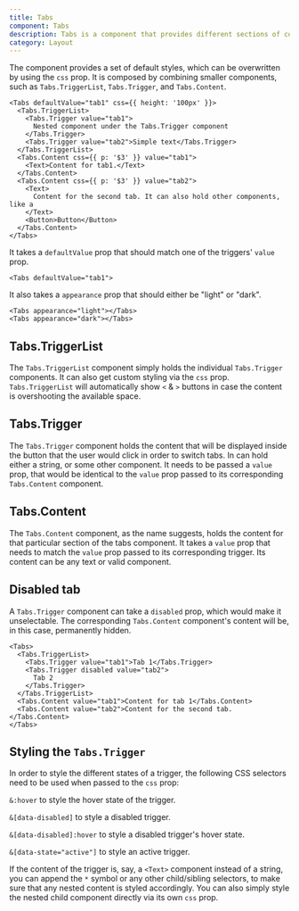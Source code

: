```yaml
---
title: Tabs
component: Tabs
description: Tabs is a component that provides different sections of content that are displayed one at a time.
category: Layout
---
```


The component provides a set of default styles, which can be overwritten by using the `css` prop. It is composed by combining smaller components, such as `Tabs.TriggerList`, `Tabs.Trigger`, and `Tabs.Content`.

```tsx preview
<Tabs defaultValue="tab1" css={{ height: '100px' }}>
  <Tabs.TriggerList>
    <Tabs.Trigger value="tab1">
      Nested component under the Tabs.Trigger component
    </Tabs.Trigger>
    <Tabs.Trigger value="tab2">Simple text</Tabs.Trigger>
  </Tabs.TriggerList>
  <Tabs.Content css={{ p: '$3' }} value="tab1">
    <Text>Content for tab1.</Text>
  </Tabs.Content>
  <Tabs.Content css={{ p: '$3' }} value="tab2">
    <Text>
      Content for the second tab. It can also hold other components, like a
    </Text>
    <Button>Button</Button>
  </Tabs.Content>
</Tabs>
```

It takes a `defaultValue` prop that should match one of the triggers' `value` prop.

```tsx
<Tabs defaultValue="tab1">
```

It also takes a `appearance` prop that should either be "light" or "dark".

```tsx
<Tabs appearance="light"></Tabs>
<Tabs appearance="dark"></Tabs>
```

## Tabs.TriggerList

The `Tabs.TriggerList` component simply holds the individual `Tabs.Trigger` components. It can also get custom styling via the `css` prop.
`Tabs.TriggerList` will automatically show `<` & `>` buttons in case the content is overshooting the available space.

## Tabs.Trigger

The `Tabs.Trigger` component holds the content that will be displayed inside the button that the user would click in order to switch tabs. In can hold either a string, or some other component. It needs to be passed a `value` prop, that would be identical to the `value` prop passed to its corresponding `Tabs.Content` component.

## Tabs.Content

The `Tabs.Content` component, as the name suggests, holds the content for that particular section of the tabs component. It takes a `value` prop that needs to match the `value` prop passed to its corresponding trigger. Its content can be any text or valid component.

## Disabled tab

A `Tabs.Trigger` component can take a `disabled` prop, which would make it unselectable. The corresponding `Tabs.Content` component's content will be, in this case, permanently hidden.

```tsx preview
<Tabs>
  <Tabs.TriggerList>
    <Tabs.Trigger value="tab1">Tab 1</Tabs.Trigger>
    <Tabs.Trigger disabled value="tab2">
      Tab 2
    </Tabs.Trigger>
  </Tabs.TriggerList>
  <Tabs.Content value="tab1">Content for tab 1</Tabs.Content>
  <Tabs.Content value="tab2">Content for the second tab.</Tabs.Content>
</Tabs>
```

## Styling the `Tabs.Trigger`

In order to style the different states of a trigger, the following CSS selectors need to be used when passed to the `css` prop:

`&:hover` to style the hover state of the trigger.

`&[data-disabled]` to style a disabled trigger.

`&[data-disabled]:hover` to style a disabled trigger's hover state.

`&[data-state="active"]` to style an active trigger.

If the content of the trigger is, say, a `<Text>` component instead of a string, you can append the `*` symbol or any other child/sibling selectors, to make sure that any nested content is styled accordingly. You can also simply style the nested child component directly via its own `css` prop.
